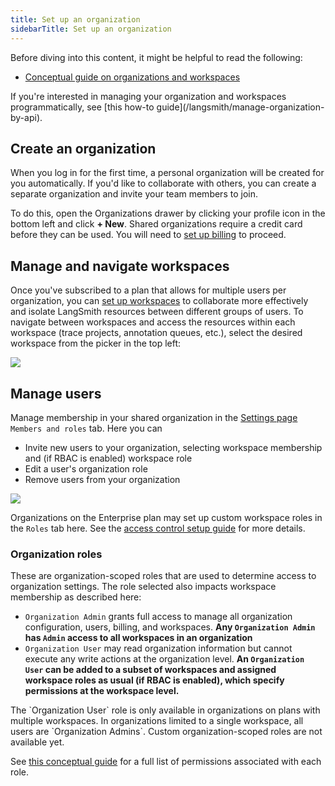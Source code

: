 ```yaml
---
title: Set up an organization
sidebarTitle: Set up an organization
---
```


<Check>
  Before diving into this content, it might be helpful to read the following:

  * [Conceptual guide on organizations and workspaces](/langsmith/administration-overview)
</Check>

<Note>
  If you're interested in managing your organization and workspaces programmatically, see [this how-to guide](/langsmith/manage-organization-by-api).
</Note>

## Create an organization

When you log in for the first time, a personal organization will be created for you automatically. If you'd like to collaborate with others, you can create a separate organization and invite your team members to join.

To do this, open the Organizations drawer by clicking your profile icon in the bottom left and click **+ New**. Shared organizations require a credit card before they can be used. You will need to [set up billing](/langsmith/set-up-billing) to proceed.

## Manage and navigate workspaces

Once you've subscribed to a plan that allows for multiple users per organization, you can [set up workspaces](/langsmith/set-up-workspace) to collaborate more effectively and isolate LangSmith resources between different groups of users. To navigate between workspaces and access the resources within each workspace (trace projects, annotation queues, etc.), select the desired workspace from the picker in the top left:

![](images/select-workspace.png)

## Manage users

Manage membership in your shared organization in the [Settings page](https://smith.langchain.com/settings) `Members and roles` tab. Here you can

* Invite new users to your organization, selecting workspace membership and (if RBAC is enabled) workspace role
* Edit a user's organization role
* Remove users from your organization

![](images/organization-members-and-roles.png)

Organizations on the Enterprise plan may set up custom workspace roles in the `Roles` tab here. See the [access control setup guide](/langsmith/set-up-access-control) for more details.

### Organization roles

These are organization-scoped roles that are used to determine access to organization settings. The role selected also impacts workspace membership as described here:

* `Organization Admin` grants full access to manage all organization configuration, users, billing, and workspaces. **Any `Organization Admin` has `Admin` access to all workspaces in an organization**
* `Organization User` may read organization information but cannot execute any write actions at the organization level. **An `Organization User` can be added to a subset of workspaces and assigned workspace roles as usual (if RBAC is enabled), which specify permissions at the workspace level.**

<Info>
  The `Organization User` role is only available in organizations on plans with multiple workspaces. In organizations limited to a single workspace, all users are `Organization Admins`. Custom organization-scoped roles are not available yet.
</Info>

See [this conceptual guide](/langsmith/administration-overview#organization-roles) for a full list of permissions associated with each role.
